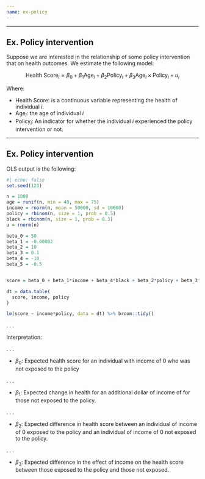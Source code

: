 ```yaml
---
name: ex-policy
---
```


---

## [Ex.]{.ex} Policy intervention

Suppose we are interested in the relationship of some policy intervention that on health outcomes. We estimate the following model: 

$$
\text{Health Score}_i = \beta_0 + \beta_1 \text{Age}_i + \beta_2 \text{Policy}_i + \beta_3 \text{Age}_i \times \text{Policy}_i + u_i
$$

Where:

- $\text{Health Score}$: is a continuous variable representing the health of individual $i$.
- $\text{Age}_i$: the age of individual $i$
- $\text{Policy}_i$: An indicator for whether the individual $i$ experienced the policy intervention or not.

---

## [Ex.]{.ex} Policy intervention {.scrollable}

OLS output is the following:

```r
#| echo: false
set.seed(123)

n = 1000
age = runif(n, min = 40, max = 75)
income = rnorm(n, mean = 50000, sd = 10000)
policy = rbinom(n, size = 1, prob = 0.5)
black = rbinom(n, size = 1, prob = 0.3)
u = rnorm(n)

beta_0 = 50
beta_1 = -0.00002
beta_2 = 10
beta_3 = 0.1
beta_4 = -10
beta_5 = -0.5


score = beta_0 + beta_1*income + beta_4*black + beta_2*policy + beta_3*income*policy + u

dt = data.table(
  score, income, policy
)
```


```r
lm(score ~ income*policy, data = dt) %>% broom::tidy() 
```

. . .

[Interpretation:]{.note}

. . .

- $\beta_0$: Expected health score for an individual with income of 0 who was not exposed to the policy

. . .

- $\beta_1$: Expected change in health for an additional dollar of income of for those not exposed to the policy.

. . .

- $\beta_2$: Expected difference in health score between an individual of income of 0 exposed to the policy and an individual of income of 0 not exposed to the policy.

. . .

- $\beta_3$: Expected difference in the effect of income on the health score between those exposed to the policy and those not exposed.

<!-- . . .

- $\beta_0 + \beta_1$: Expected health score for an individual with a given income who was not exposed to the policy. It represents the baseline health score plus the effect of income for those not exposed to the policy.

. . .

- $\beta_0 + \beta_2$: Expected health score for an individual with an income of 0 who was exposed to the policy. It represents the baseline health score plus the effect of the policy for those with no income.

. . .

- $\beta_0 + \beta_1 + \beta_2 + \beta_3$: Expected health score for an individual with a given income who was exposed to the policy. It represents the baseline health score plus the effect of income plus the effect of the policy plus the interaction effect of income and the policy.

. . .

- $\beta_1 + \beta_3$: Expected change in health score for each additional dollar of income for those exposed to the policy. It represents the effect of income for those not exposed to the policy plus the interaction effect of income and the policy. -->